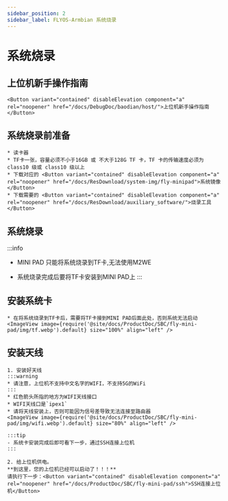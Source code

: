 ```yaml
---
sidebar_position: 2
sidebar_label: FLYOS-Armbian 系统烧录
---
```



# 系统烧录

## 上位机新手操作指南

    <Button variant="contained" disableElevation component="a" rel="noopener" href="/docs/DebugDoc/baodian/host/">上位机新手操作指南</Button>

## 系统烧录前准备

    * 读卡器
    * TF卡一张，容量必须不小于16GB 或 不大于128G TF 卡，TF 卡的传输速度必须为 class10 级或 class10 级以上
    * 下载对应的 <Button variant="contained" disableElevation component="a" rel="noopener" href="/docs/ResDownload/system-img/fly-minipad">系统镜像</Button>
    * 下载需要的 <Button variant="contained" disableElevation component="a" rel="noopener" href="/docs/ResDownload/auxiliary_software/">烧录工具</Button>

## 系统烧录
:::info
* MINI PAD 只能将系统烧录到TF卡,无法使用M2WE
* 系统烧录完成后要将TF卡安装到MINI PAD上
:::
    
    <TF />

## 安装系统卡

    * 在将系统烧录到TF卡后，需要将TF卡接到MINI PAD后面此处，否则系统无法启动
    <ImageView image={require('@site/docs/ProductDoc/SBC/fly-mini-pad/img/tf.webp').default} size="100%" align="left" />  

## 安装天线

    1. 安装好天线
    :::warning
    * 请注意，上位机不支持中文名字的WIFI，不支持5G的WiFi
    :::
    * 红色箭头所指的地方为WIFI天线接口
    * WIFI天线口是`ipex1`
    * 请将天线安装上，否则可能因为信号差导致无法连接至路由器
    <ImageView image={require('@site/docs/ProductDoc/SBC/fly-mini-pad/img/wifi.webp').default} size="80%" align="left" /> 

    :::tip
    - 系统卡安装完成后即可看下一步，通过SSH连接上位机
    :::

    2. 给上位机供电。  
    **到这里，您的上位机已经可以启动了！！！**  
    请执行下一步：<Button variant="contained" disableElevation component="a" rel="noopener" href="/docs/ProductDoc/SBC/fly-mini-pad/ssh">SSH连接上位机</Button>
